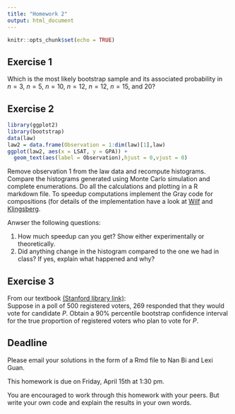 ```yaml
---
title: "Homework 2"
output: html_document
---
```


```r
knitr::opts_chunk$set(echo = TRUE)
```

## Exercise 1

Which is the most likely bootstrap sample and its associated probability in $n = 3$, $n = 5$, $n = 10$, $n = 12$, $n = 12$, $n = 15$, and $20$?

## Exercise 2

```r
library(ggplot2)
library(bootstrap)
data(law)
law2 = data.frame(Observation = 1:dim(law)[1],law)
ggplot(law2, aes(x = LSAT, y = GPA)) + 
  geom_text(aes(label = Observation),hjust = 0,vjust = 0)
```

Remove observation 1 from the law data and recompute histograms. Compare the histograms generated using Monte Carlo simulation and complete enumerations. Do all the calculations and plotting in a R markdown file. To speedup computations implement the Gray code for compositions (for details of the implementation have a look at [Wilf](https://searchworks.stanford.edu/view/1332691) and [Klingsberg](http://www.sciencedirect.com/science/article/pii/0196677482900062).

Anwser the following questions:

1. How much speedup can you get? Show either experimentally or theoretically.
2. Did anything change in the histogram compared to the one we had in class? If yes, explain what happened and why?

## Exercise 3

From our textbook [(Stanford library link)](https://searchworks.stanford.edu/view/10718635):  
Suppose in a poll of $500$ registered voters, $269$ responded that they would vote for candidate $P$. Obtain a $90\%$ percentile bootstrap confidence interval for the true proportion of registered voters who plan to vote for $P$.

## Deadline

Please email your solutions in the form of a Rmd file to Nan Bi and Lexi Guan.

This homework is due on Friday, April 15th at 1:30 pm.

You are encouraged to work through this homework with your peers. But write your own code and explain the results in your own words.
